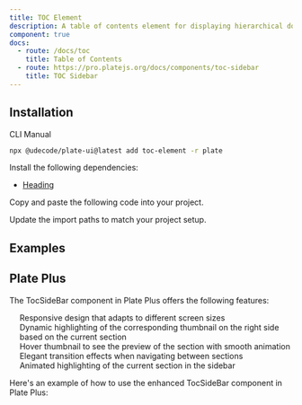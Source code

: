 ```yaml
---
title: TOC Element
description: A table of contents element for displaying hierarchical document structure.
component: true
docs:
  - route: /docs/toc
    title: Table of Contents
  - route: https://pro.platejs.org/docs/components/toc-sidebar
    title: TOC Sidebar
---
```


## Installation

<Tabs defaultValue="cli">

<TabsList>
<TabsTrigger value="cli">CLI</TabsTrigger>
<TabsTrigger value="manual">Manual</TabsTrigger>
</TabsList>
<TabsContent value="cli">

```bash
npx @udecode/plate-ui@latest add toc-element -r plate
```

</TabsContent>

<TabsContent value="manual">

<Steps>

<Step>

Install the following dependencies:

- [Heading](/docs/toc)


</Step>


<Step>

Copy and paste the following code into your project.

</Step>

<ComponentSource src="../../templates/plate-playground-template/src/components/plate-ui/toc-element.tsx" />

<Step>

Update the import paths to match your project setup.

</Step>

</Steps>

</TabsContent>

</Tabs>

## Examples

<ComponentPreview name="playground-demo" id="toc" />

<ComponentSource src="../../templates/plate-playground-template/src/components/plate-ui/toc-element.tsx" />

## Plate Plus
The TocSideBar component in Plate Plus offers the following features:

- Responsive design that adapts to different screen sizes
- Dynamic highlighting of the corresponding thumbnail on the right side based on the current section
- Hover thumbnail to see the preview of the section with smooth animation
- Elegant transition effects when navigating between sections
- Animated highlighting of the current section in the sidebar

Here's an example of how to use the enhanced TocSideBar component in Plate Plus:



<ComponentPreviewPro name="pro-iframe-demo"  id="pro-toc" component="toc" />
